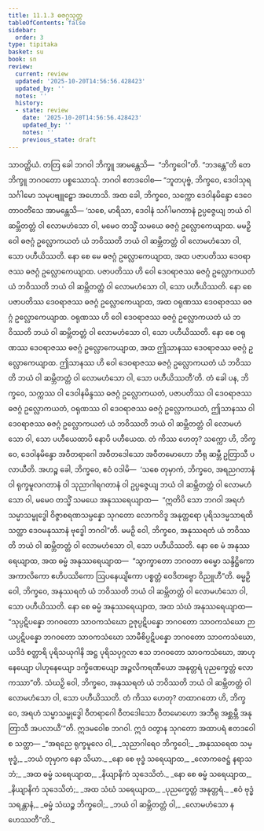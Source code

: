 ```yaml
---
title: 11.1.3 ဓဇဂ္ဂသုတ္တ
tableOfContents: false
sidebar:
  order: 3
type: tipitaka
basket: su
book: sn
review:
  current: review
  updated: '2025-10-20T14:56:56.428423'
  updated_by: ''
  notes: ''
  history:
  - state: review
    date: '2025-10-20T14:56:56.428423'
    updated_by: ''
    notes: ''
    previous_state: draft
---
```



<DynamicBreadcrumb />


<ReviewStatus review={frontmatter.review} showDetails={true} />

<HypothesisAnnotation frontmatter={frontmatter} />

<Division number="249" book="sn" e="ch" v="18" p="316">

<Paragraph number="1545" book="sn">
သာဝတ္ထိယံ. တတြ ခေါ ဘဂဝါ ဘိက္ခူ အာမန္တေသိ—  “ဘိက္ခဝေါ”တိ. “ဘဒန္တေ”တိ တေ ဘိက္ခူ ဘဂဝတော ပစ္စဿောသုံ. ဘဂဝါ ဧတဒဝေါစ—
</Paragraph>

<Paragraph number="1546" book="sn">
“ဘူတပုဗ္ဗံ, ဘိက္ခဝေ, ဒေဝါသုရသင်္ဂါမော သမုပဗျူဠှော အဟောသိ. အထ ခေါ, ဘိက္ခဝေ, သက္ကော ဒေဝါနမိန္ဒော ဒေဝေ တာဝတိံသေ အာမန္တေသိ—
</Paragraph>

<Paragraph number="1547" book="sn">
‘သစေ, မာရိသာ, ဒေဝါနံ သင်္ဂါမဂတာနံ ဥပ္ပဇ္ဇေယျ ဘယံ ဝါ ဆမ္ဘိတတ္တံ ဝါ လောမဟံသော ဝါ, မမေဝ တသ္မိံ သမယေ ဓဇဂ္ဂံ ဥလ္လောကေယျာထ. မမဉှိ ဝေါ ဓဇဂ္ဂံ ဥလ္လောကယတံ ယံ ဘဝိဿတိ ဘယံ ဝါ ဆမ္ဘိတတ္တံ ဝါ လောမဟံသော ဝါ, သော ပဟီယိဿတိ.
</Paragraph>

<Paragraph number="1548" book="sn">
နော စေ မေ ဓဇဂ္ဂံ ဥလ္လောကေယျာထ, အထ ပဇာပတိဿ ဒေဝရာဇဿ ဓဇဂ္ဂံ ဥလ္လောကေယျာထ. ပဇာပတိဿ ဟိ ဝေါ ဒေဝရာဇဿ ဓဇဂ္ဂံ ဥလ္လောကယတံ ယံ ဘဝိဿတိ ဘယံ ဝါ ဆမ္ဘိတတ္တံ ဝါ လောမဟံသော ဝါ, သော ပဟီယိဿတိ.
</Paragraph>

<Paragraph number="1549" book="sn">
နော စေ ပဇာပတိဿ ဒေဝရာဇဿ ဓဇဂ္ဂံ ဥလ္လောကေယျာထ, အထ ဝရုဏဿ ဒေဝရာဇဿ ဓဇဂ္ဂံ ဥလ္လောကေယျာထ. ဝရုဏဿ ဟိ ဝေါ ဒေဝရာဇဿ ဓဇဂ္ဂံ ဥလ္လောကယတံ ယံ ဘဝိဿတိ ဘယံ ဝါ ဆမ္ဘိတတ္တံ ဝါ လောမဟံသော ဝါ, သော ပဟီယိဿတိ.
</Paragraph>

<Paragraph number="1550" book="sn">
နော စေ ဝရုဏဿ ဒေဝရာဇဿ ဓဇဂ္ဂံ ဥလ္လောကေယျာထ, အထ ဤသာနဿ ဒေဝရာဇဿ ဓဇဂ္ဂံ ဥလ္လောကေယျာထ. ဤသာနဿ ဟိ ဝေါ ဒေဝရာဇဿ ဓဇဂ္ဂံ ဥလ္လောကယတံ ယံ ဘဝိဿတိ ဘယံ ဝါ ဆမ္ဘိတတ္တံ ဝါ လောမဟံသော ဝါ, သော ပဟီယိဿတီ’တိ.
</Paragraph>

<Paragraph number="1551" book="sn">
တံ ခေါ ပန, ဘိက္ခဝေ, သက္ကဿ ဝါ ဒေဝါနမိန္ဒဿ ဓဇဂ္ဂံ ဥလ္လောကယတံ, ပဇာပတိဿ ဝါ ဒေဝရာဇဿ ဓဇဂ္ဂံ ဥလ္လောကယတံ, ဝရုဏဿ ဝါ ဒေဝရာဇဿ ဓဇဂ္ဂံ ဥလ္လောကယတံ, ဤသာနဿ ဝါ ဒေဝရာဇဿ ဓဇဂ္ဂံ ဥလ္လောကယတံ ယံ ဘဝိဿတိ ဘယံ ဝါ ဆမ္ဘိတတ္တံ ဝါ လောမဟံသော ဝါ, သော ပဟီယေထာပိ နောပိ ပဟီယေထ.
</Paragraph>

<Paragraph number="1552" book="sn">
တံ ကိဿ ဟေတု? သက္ကော ဟိ, ဘိက္ခဝေ, ဒေဝါနမိန္ဒော အဝီတရာဂေါ အဝီတဒေါသော အဝီတမောဟော ဘီရု ဆမ္ဘီ ဥတြာသီ ပလာယီတိ.
</Paragraph>

<Paragraph number="1553" book="sn">
အဟဉ္စ ခေါ, ဘိက္ခဝေ, ဧဝံ ဝဒါမိ—  ‘သစေ တုမှာကံ, ဘိက္ခဝေ, အရညဂတာနံ ဝါ ရုက္ခမူလဂတာနံ ဝါ သုညာဂါရဂတာနံ ဝါ ဥပ္ပဇ္ဇေယျ ဘယံ ဝါ ဆမ္ဘိတတ္တံ ဝါ လောမဟံသော ဝါ, မမေဝ တသ္မိံ သမယေ အနုဿရေယျာထ—  “ဣတိပိ သော ဘဂဝါ အရဟံ သမ္မာသမ္ဗုဒ္ဓေါ ဝိဇ္ဇာစရဏသမ္ပန္နော သုဂတော လောကဝိဒူ အနုတ္တရော ပုရိသဒမ္မသာရထိ သတ္ထာ ဒေဝမနုဿာနံ ဗုဒ္ဓေါ ဘဂဝါ”တိ. မမဉှိ ဝေါ, ဘိက္ခဝေ, အနုဿရတံ ယံ ဘဝိဿတိ ဘယံ ဝါ ဆမ္ဘိတတ္တံ ဝါ လောမဟံသော ဝါ, သော ပဟီယိဿတိ.
</Paragraph>

<Paragraph number="1554" book="sn">
နော စေ မံ အနုဿရေယျာထ, အထ ဓမ္မံ အနုဿရေယျာထ—  “သွာက္ခာတော ဘဂဝတာ ဓမ္မော သန္ဒိဋ္ဌိကော အကာလိကော ဧဟိပဿိကော ဩပနေယျိကော ပစ္စတ္တံ ဝေဒိတဗ္ဗော ဝိညူဟီ”တိ. ဓမ္မဉှိ ဝေါ, ဘိက္ခဝေ, အနုဿရတံ ယံ ဘဝိဿတိ ဘယံ ဝါ ဆမ္ဘိတတ္တံ ဝါ လောမဟံသော ဝါ, သော ပဟီယိဿတိ.
</Paragraph>

<Paragraph number="1555" book="sn">
နော စေ ဓမ္မံ အနုဿရေယျာထ, အထ သံဃံ အနုဿရေယျာထ—  “သုပ္ပဋိပန္နော ဘဂဝတော သာဝကသံဃော ဥဇုပ္ပဋိပန္နော ဘဂဝတော သာဝကသံဃော ဉာယပ္ပဋိပန္နော ဘဂဝတော သာဝကသံဃော သာမီစိပ္ပဋိပန္နော ဘဂဝတော သာဝကသံဃော, ယဒိဒံ စတ္တာရိ ပုရိသယုဂါနိ အဋ္ဌ ပုရိသပုဂ္ဂလာ ဧသ ဘဂဝတော သာဝကသံဃော, အာဟုနေယျော ပါဟုနေယျော ဒက္ခိဏေယျော အဉ္ဇလိကရဏီယော အနုတ္တရံ ပုညက္ခေတ္တံ လောကဿာ”တိ. သံဃဉှိ ဝေါ, ဘိက္ခဝေ, အနုဿရတံ ယံ ဘဝိဿတိ ဘယံ ဝါ ဆမ္ဘိတတ္တံ ဝါ လောမဟံသော ဝါ, သော ပဟီယိဿတိ.
</Paragraph>

<Paragraph number="1556" book="sn">
တံ ကိဿ ဟေတု? တထာဂတော ဟိ, ဘိက္ခဝေ, အရဟံ သမ္မာသမ္ဗုဒ္ဓေါ ဝီတရာဂေါ ဝီတဒေါသော ဝီတမောဟော အဘီရု အစ္ဆမ္ဘီ အနုတြာသီ အပလာယီ’”တိ. ဣဒမဝေါစ ဘဂဝါ. ဣဒံ ဝတွာန သုဂတော အထာပရံ ဧတဒဝေါစ သတ္ထာ—
</Paragraph>

<Paragraph number="1557" type="verses" book="sn">
_“အရညေ ရုက္ခမူလေ ဝါ,_  
_သုညာဂါရေဝ ဘိက္ခဝေါ;_  
_အနုဿရေထ သမ္ဗုဒ္ဓံ,_  
_ဘယံ တုမှာက နော သိယာ._  

</Paragraph>

<Paragraph number="1558" type="verses" book="sn">
_နော စေ ဗုဒ္ဓံ သရေယျာထ,_  
_လောကဇေဋ္ဌံ နရာသဘံ;_  
_အထ ဓမ္မံ သရေယျာထ,_  
_နိယျာနိကံ သုဒေသိတံ._  

</Paragraph>

<Paragraph number="1559" type="verses" book="sn">
_နော စေ ဓမ္မံ သရေယျာထ,_  
_နိယျာနိကံ သုဒေသိတံ;_  
_အထ သံဃံ သရေယျာထ,_  
_ပုညက္ခေတ္တံ အနုတ္တရံ._  

</Paragraph>

<Paragraph number="1560" type="verses" book="sn">
_ဧဝံ ဗုဒ္ဓံ သရန္တာနံ,_  
_ဓမ္မံ သံဃဉ္စ ဘိက္ခဝေါ;_  
_ဘယံ ဝါ ဆမ္ဘိတတ္တံ ဝါ,_  
_လောမဟံသော န ဟေဿတီ”တိ._
</Paragraph>
</Division>